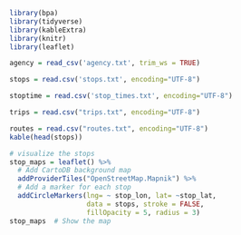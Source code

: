```{r load library, message=FALSE}
library(bpa)
library(tidyverse)
library(kableExtra)
library(knitr)
library(leaflet)
```

```{r load gtfs}
agency = read_csv('agency.txt', trim_ws = TRUE)

stops = read.csv('stops.txt', encoding="UTF-8")

stoptime = read.csv('stop_times.txt', encoding="UTF-8")

trips = read.csv("trips.txt", encoding="UTF-8")

routes = read.csv("routes.txt", encoding="UTF-8")
kable(head(stops))
```


```{r visualization on stops}
# visualize the stops
stop_maps = leaflet() %>%
  # Add CartoDB background map
  addProviderTiles("OpenStreetMap.Mapnik") %>%  
  # Add a marker for each stop
  addCircleMarkers(lng= ~ stop_lon, lat= ~stop_lat, 
                   data = stops, stroke = FALSE, 
                   fillOpacity = 5, radius = 3) 
stop_maps  # Show the map
```